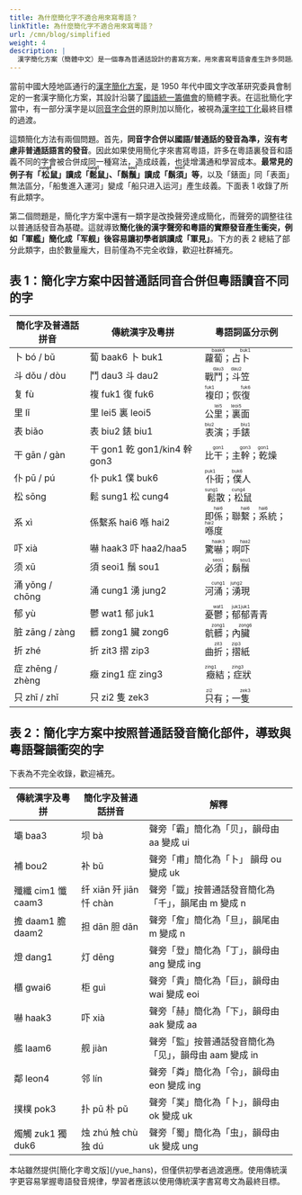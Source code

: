 ```yaml
---
title: 為什麼簡化字不適合用來寫粵語？
linkTitle: 為什麼簡化字不適合用來寫粵語？
url: /cmn/blog/simplified
weight: 4
description: |
  漢字簡化方案（簡體中文）是一個專為普通話設計的書寫方案，用來書寫粵語會產生許多問題。
---
```



當前中國大陸地區通行的[漢字簡化方案](https://zh.wikipedia.org/zh-hant/%E6%B1%89%E5%AD%97%E7%AE%80%E5%8C%96%E6%96%B9%E6%A1%88)，是 1950 年代中國文字改革研究委員會制定的一套漢字簡化方案，其設計沿襲了[國語統一籌備會](https://zh.wikipedia.org/wiki/%E6%95%99%E8%82%B2%E9%83%A8%E5%9C%8B%E8%AA%9E%E6%8E%A8%E8%A1%8C%E5%A7%94%E5%93%A1%E6%9C%83)的簡體字表。在這批簡化字當中，有一部分漢字是以[同音字合併](https://zh.wikipedia.org/wiki/%E5%90%8C%E9%9F%B3%E6%B1%89%E5%AD%97%E4%B9%A6%E5%86%99%E8%A7%84%E5%88%99)的原則加以簡化，被視為[漢字拉丁化](https://zh.wikipedia.org/wiki/%E6%B1%89%E5%AD%97%E6%8B%89%E4%B8%81%E5%8C%96%E8%BF%90%E5%8A%A8)最終目標的過渡。

這類簡化方法有兩個問題。首先，**同音字合併以國語/普通話的發音為準，沒有考慮非普通話語言的發音**。因此如果使用簡化字來書寫粵語，許多在粵語裏發音和語義不同的字會被合併成同一種寫法，造成歧義，也徒增溝通和學習成本。**最常見的例子有「<ruby>松<rt>cung4</rt></ruby>鼠」讀成「<ruby>鬆<rt>sung1</rt></ruby>鼠」、「鬍<ruby>鬚<rt>sou1</rt></ruby>」讀成「鬍<ruby>須<rt>seoi1</rt></ruby>」等**，以及「錶面」同「表面」無法區分，「船隻進入運河」變成「船只进入运河」產生歧義。下面表 1 收錄了所有此類字。

第二個問題是，簡化字方案中還有一類字是改換聲旁達成簡化，而聲旁的調整往往以普通話發音為基礎。這就導致**簡化後的漢字聲旁和粵語的實際發音產生衝突，例如「軍艦」簡化成「军舰」後容易讓初學者誤讀成「軍見」**。下方的表 2 總結了部分此類字，由於數量龐大，目前僅為不完全收錄，歡迎社群補充。

## 表 1：簡化字方案中因普通話同音合併但粵語讀音不同的字

| 簡化字及普通話拼音 | 傳統漢字及粵拼               | 粵語詞區分示例                                                                                                                 |
| ------------------ | ---------------------------- | ------------------------------------------------------------------------------------------------------------------------------ |
| 卜 bó / bǔ         | 蔔 baak6 卜 buk1             | 蘿<ruby>蔔<rt>baak6</rt></ruby>；占<ruby>卜<rt>buk1</rt></ruby>                                                                |
| 斗 dǒu / dòu       | 鬥 dau3 斗 dau2              | 戰<ruby>鬥<rt>dau3</rt></ruby>；<ruby>斗<rt>dau2</rt></ruby>笠                                                                 |
| 复 fù              | 複 fuk1 復 fuk6              | <ruby>複<rt>fuk1</rt></ruby>印；恢<ruby>復<rt>fuk6</rt></ruby>                                                                 |
| 里 lǐ              | 里 lei5 裏 leoi5             | 公<ruby>里<rt>lei5</rt></ruby>；<ruby>裏<rt>leoi5</rt></ruby>面                                                                |
| 表 biǎo            | 表 biu2 錶 biu1              | <ruby>表<rt>biu2</rt></ruby>演；手<ruby>錶<rt>biu1</rt></ruby>                                                                 |
| 干 gān / gàn       | 干 gon1 乾 gon1/kin4 幹 gon3 | 比<ruby>干<rt>gon1</rt></ruby>；主<ruby>幹<rt>gon3</rt></ruby>；<ruby>乾<rt>gon1</rt></ruby>燥                                 |
| 仆 pū / pú         | 仆 puk1 僕 buk6              | <ruby>仆<rt>puk1</rt></ruby>街；<ruby>僕<rt>buk6</rt></ruby>人                                                                 |
| 松 sōng            | 鬆 sung1 松 cung4            | <ruby>鬆<rt>sung1</rt></ruby>散；<ruby>松<rt>cung4</rt></ruby>鼠                                                               |
| 系 xì              | 係繫系 hai6 喺 hai2          | 即<ruby>係<rt>hai6</rt></ruby>；聯<ruby>繫<rt>hai6</rt></ruby>；<ruby>系<rt>hai6</rt></ruby>統；<ruby>喺<rt>hai2</rt></ruby>度 |
| 吓 xià             | 嚇 haak3 吓 haa2/haa5        | 驚<ruby>嚇<rt>haak3</rt></ruby>；啊<ruby>吓<rt>haa2</rt></ruby>                                                                |
| 须 xū              | 須 seoi1 鬚 sou1             | 必<ruby>須<rt>seoi1</rt></ruby>；鬍<ruby>鬚<rt>sou1</rt></ruby>                                                                |
| 涌 yǒng / chōng    | 涌 cung1 湧 jung2            | 河<ruby>涌<rt>cung1</rt></ruby>；<ruby>湧<rt>jung2</rt></ruby>現                                                               |
| 郁 yù              | 鬱 wat1 郁 juk1              | 憂<ruby>鬱<rt>wat1</rt></ruby>；<ruby>郁<rt>juk1</rt></ruby><ruby>郁<rt>juk1</rt></ruby>青青                                   |
| 脏 zāng / zàng     | 髒 zong1 臟 zong6            | 骯<ruby>髒<rt>zong1</rt></ruby>；內<ruby>臟<rt>zong6</rt></ruby>                                                               |
| 折 zhé             | 折 zit3 摺 zip3              | 曲<ruby>折<rt>zit3</rt></ruby>；<ruby>摺<rt>zip3</rt></ruby>紙                                                                 |
| 症 zhēng / zhèng   | 癥 zing1 症 zing3            | <ruby>癥<rt>zing1</rt></ruby>結；<ruby>症<rt>zing3</rt></ruby>狀                                                               |
| 只 zhī / zhǐ       | 只 zi2 隻 zek3               | <ruby>只<rt>zi2</rt></ruby>有；一<ruby>隻<rt>zek3</rt></ruby>                                                                  |

## 表 2：簡化字方案中按照普通話發音簡化部件，導致與粵語聲韻衝突的字

下表為不完全收錄，歡迎補充。

| 傳統漢字及粵拼     | 簡化字及普通話拼音      | 解釋                                                   |
| ------------------ | ----------------------- | ------------------------------------------------------ |
| 壩 baa3            | 坝 bà                   | 聲旁「霸」簡化為「贝」，韻母由 aa 變成 ui              |
| 補 bou2            | 补 bǔ                   | 聲旁「甫」簡化為「卜」 韻母 ou 變成 uk                 |
| 殲纖 cim1 懺 caam3 | 纤 xiān 歼 jiān 忏 chàn | 聲旁「韱」按普通話發音簡化為「千」，韻尾由 m 變成 n    |
| 擔 daam1 膽 daam2  | 担 dān 胆 dǎn           | 聲旁「詹」簡化為「旦」，韻尾由 m 變成 n                |
| 燈 dang1           | 灯 dēng                 | 聲旁「登」簡化為「丁」，韻母由 ang 變成 ing            |
| 櫃 gwai6           | 柜 guì                  | 聲旁「貴」簡化為「巨」，韻母由 wai 變成 eoi            |
| 嚇 haak3           | 吓 xià                  | 聲旁「赫」簡化為「下」，韻母由 aak 變成 aa             |
| 艦 laam6           | 舰 jiàn                 | 聲旁「監」按普通話發音簡化為「见」，韻母由 aam 變成 in |
| 鄰 leon4           | 邻 lín                  | 聲旁「粦」簡化為「令」，韻母由 eon 變成 ing            |
| 撲樸 pok3          | 扑 pū 朴 pǔ             | 聲旁「菐」簡化為「卜」，韻母由 ok 變成 uk              |
| 燭觸 zuk1 獨 duk6  | 烛 zhú 触 chù 独 dú     | 聲旁「蜀」簡化為「虫」，韻母由 uk 變成 ung             |

<Alert title="本站簡體字版">
  本站雖然提供[簡化字粵文版](/yue_hans)，但僅供初學者過渡適應。使用傳統漢字更容易掌握粵語發音規律，學習者應該以使用傳統漢字書寫粵文為最終目標。
</Alert>
